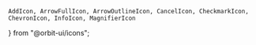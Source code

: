     AddIcon, ArrowFullIcon, ArrowOutlineIcon, CancelIcon, CheckmarkIcon, ChevronIcon, InfoIcon, MagnifierIcon
} from "@orbit-ui/icons";

<Meta title="Materials|Icons" />

<Preview>
    <Story name="icons">
        <IconGallery>
            <IconItem name="add">
                <AddIcon className="w4 h4" />
            </IconItem>
            <IconItem name="arrow full">
                <ArrowFullIcon className="w4 h4" />
            </IconItem>
            <IconItem name="arrow outline">
                <ArrowOutlineIcon className="w4 h4" />
            </IconItem>
            <IconItem name="cancel">
                <CancelIcon className="w4 h4" />
            </IconItem>
            <IconItem name="checkmark">
                <CheckmarkIcon className="w4 h4" />
            </IconItem>
            <IconItem name="chevron">
                <ChevronIcon className="w4 h4" />
            </IconItem>
            <IconItem name="info">
                <InfoIcon className="w4 h4" />
            </IconItem>
            <IconItem name="magnifier">
                <MagnifierIcon className="w4 h4" />
            </IconItem>
        </IconGallery>
    </Story>
</Preview>
